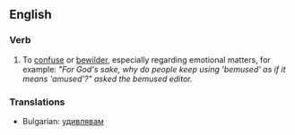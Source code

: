 ==English==

===Verb===
{{en-infl-reg-other-e|bemus|e}}
# To [[confuse]] or [[bewilder]], especially regarding emotional matters, for example: ''"For God's sake, why do people keep using 'bemused' as if it means 'amused'?" asked the bemused editor.''

===Translations===
* Bulgarian: [[удивлявам]]